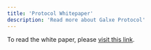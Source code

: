 ```yaml
---
title: 'Protocol Whitepaper'
description: 'Read more about Galxe Protocol'
---
```


To read the white paper, please [visit this link](https://github.com/Galxe/protocol-whitepaper/blob/7774798af9ef88453b8c7ac809202ffe062bd390/Galxe_Protocol_Draft.pdf). 